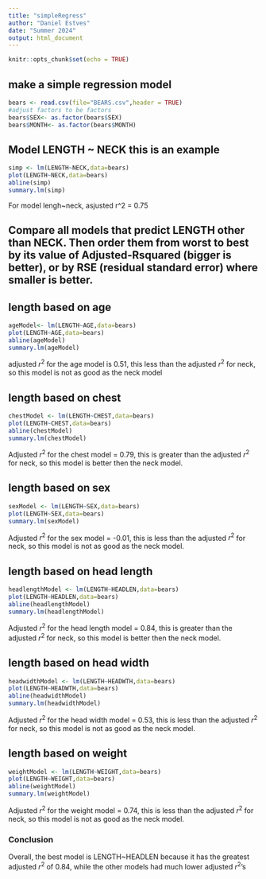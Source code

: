 ```yaml
---
title: "simpleRegress"
author: "Daniel Estves"
date: "Summer 2024"
output: html_document
---
```


```r
knitr::opts_chunk$set(echo = TRUE)
```

## make a simple regression model

```r
bears <- read.csv(file="BEARS.csv",header = TRUE)
#adjust factors to be factors
bears$SEX<- as.factor(bears$SEX)
bears$MONTH<- as.factor(bears$MONTH)
```

## Model LENGTH ~ NECK  this is an example  

```r
simp <- lm(LENGTH~NECK,data=bears)
plot(LENGTH~NECK,data=bears)
abline(simp)
summary.lm(simp)
```
For model lengh~neck, asjusted r^2 = 0.75  

## Compare all models that predict LENGTH other than NECK. Then order them from worst to best by its value of Adjusted-Rsquared (bigger is better), or by RSE (residual standard error) where smaller is better. 

## length based on age

```r
ageModel<- lm(LENGTH~AGE,data=bears)
plot(LENGTH~AGE,data=bears)
abline(ageModel)
summary.lm(ageModel)
```

adjusted $r^2$ for the age model is 0.51, this less than the adjusted $r^2$ for neck, so this model is not as good as the neck model 

## length based on chest

```r
chestModel <- lm(LENGTH~CHEST,data=bears)
plot(LENGTH~CHEST,data=bears)
abline(chestModel)
summary.lm(chestModel)
```

Adjusted $r^2$ for the chest model = 0.79, this is greater than the adjusted $r^2$ for neck, so this model is better then the neck model.

## length based on sex 

```r
sexModel <- lm(LENGTH~SEX,data=bears)
plot(LENGTH~SEX,data=bears)
summary.lm(sexModel)
```

Adjusted $r^2$ for the sex model = -0.01, this is less than the adjusted $r^2$ for neck, so this model is not as good as the neck model.

## length based on head length

```r
headlengthModel <- lm(LENGTH~HEADLEN,data=bears)
plot(LENGTH~HEADLEN,data=bears)
abline(headlengthModel)
summary.lm(headlengthModel)
```

Adjusted $r^2$ for the head length model = 0.84, this is greater than the adjusted $r^2$ for neck, so this model is better then the neck model.

## length based on head width

```r
headwidthModel <- lm(LENGTH~HEADWTH,data=bears)
plot(LENGTH~HEADWTH,data=bears)
abline(headwidthModel)
summary.lm(headwidthModel)
```

Adjusted $r^2$ for the head width model = 0.53, this is less than the adjusted $r^2$ for neck, so this model is not as good as the neck model.

## length based on weight

```r
weightModel <- lm(LENGTH~WEIGHT,data=bears)
plot(LENGTH~WEIGHT,data=bears)
abline(weightModel)
summary.lm(weightModel)
```

Adjusted $r^2$ for the weight model = 0.74, this is less than the adjusted $r^2$ for neck, so this model is not as good as the neck model.

### Conclusion

Overall, the best model is LENGTH~HEADLEN because it has the greatest adjusted $r^2$ of 0.84, while the other models had much lower adjusted $r^2$'s
